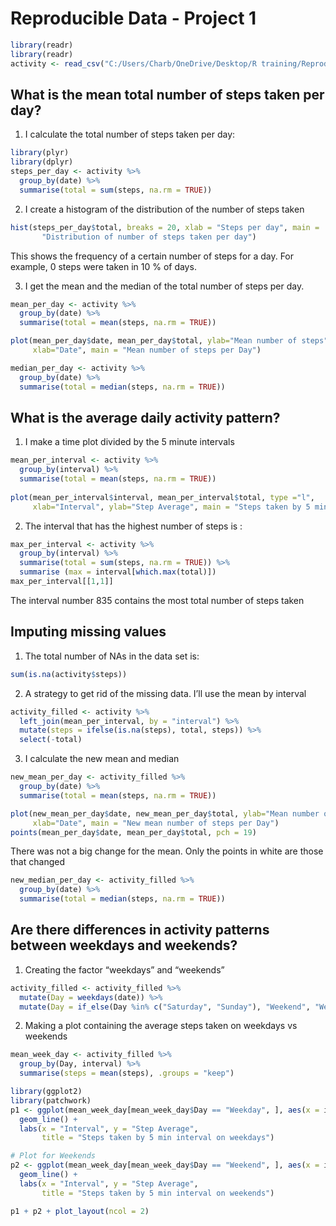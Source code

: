 # Reproducible Data - Project 1

```r
library(readr)
library(readr)
activity <- read_csv("C:/Users/Charb/OneDrive/Desktop/R training/Reproducible_Research/repdata_data_activity/activity.csv")
```

## What is the mean total number of steps taken per day?

1. I calculate the total number of steps taken per day: 

```r
library(plyr)
library(dplyr)
steps_per_day <- activity %>% 
  group_by(date) %>% 
  summarise(total = sum(steps, na.rm = TRUE)) 
```

2. I create a histogram of the distribution of the number of steps taken

```r
hist(steps_per_day$total, breaks = 20, xlab = "Steps per day", main = 
       "Distribution of number of steps taken per day")
```

This shows the frequency of a certain number of steps for a day. For example, 0 steps were taken in 10 % of days.

3. I get the mean and the median of the total number of steps per day. 

```r
mean_per_day <- activity %>% 
  group_by(date) %>% 
  summarise(total = mean(steps, na.rm = TRUE)) 

plot(mean_per_day$date, mean_per_day$total, ylab="Mean number of steps",
     xlab="Date", main = "Mean number of steps per Day")
```

```r
median_per_day <- activity %>% 
  group_by(date) %>% 
  summarise(total = median(steps, na.rm = TRUE))  
```

## What is the average daily activity pattern?

1. I make a time plot divided by the 5 minute intervals 

```r
mean_per_interval <- activity %>% 
  group_by(interval) %>% 
  summarise(total = mean(steps, na.rm = TRUE)) 
 
plot(mean_per_interval$interval, mean_per_interval$total, type ="l",
     xlab="Interval", ylab="Step Average", main = "Steps taken by 5 min interval")
```

2. The interval that has the highest number of steps is :

```r
max_per_interval <- activity %>% 
  group_by(interval) %>% 
  summarise(total = sum(steps, na.rm = TRUE)) %>% 
  summarise (max = interval[which.max(total)]) 
max_per_interval[[1,1]]
```
The interval number 835 contains the most total number of steps taken

## Imputing missing values

1. The total number of NAs in the data set is:

```r
sum(is.na(activity$steps))
```
2. A strategy to get rid of the missing data. I'll use the mean by interval

```r
activity_filled <- activity %>%
  left_join(mean_per_interval, by = "interval") %>%    
  mutate(steps = ifelse(is.na(steps), total, steps)) %>%  
  select(-total)   
```  

3. I calculate the new mean and median

```r
new_mean_per_day <- activity_filled %>% 
  group_by(date) %>% 
  summarise(total = mean(steps, na.rm = TRUE)) 

plot(new_mean_per_day$date, new_mean_per_day$total, ylab="Mean number of steps",
     xlab="Date", main = "New mean number of steps per Day")
points(mean_per_day$date, mean_per_day$total, pch = 19)
```
There was not a big change for the mean. Only the points in white are those that changed

```r
new_median_per_day <- activity_filled %>% 
  group_by(date) %>% 
  summarise(total = median(steps, na.rm = TRUE))  
```

## Are there differences in activity patterns between weekdays and weekends?

1. Creating the factor "weekdays" and "weekends"

```r
activity_filled <- activity_filled %>% 
  mutate(Day = weekdays(date)) %>% 
  mutate(Day = if_else(Day %in% c("Saturday", "Sunday"), "Weekend", "Weekday"))
```

2. Making a plot containing the average steps taken on weekdays vs weekends

```r
mean_week_day <- activity_filled %>% 
  group_by(Day, interval) %>% 
  summarise(steps = mean(steps), .groups = "keep")

library(ggplot2)
library(patchwork)
p1 <- ggplot(mean_week_day[mean_week_day$Day == "Weekday", ], aes(x = interval, y = steps)) +
  geom_line() +
  labs(x = "Interval", y = "Step Average", 
       title = "Steps taken by 5 min interval on weekdays")

# Plot for Weekends
p2 <- ggplot(mean_week_day[mean_week_day$Day == "Weekend", ], aes(x = interval, y = steps)) +
  geom_line() +
  labs(x = "Interval", y = "Step Average", 
       title = "Steps taken by 5 min interval on weekends")

p1 + p2 + plot_layout(ncol = 2)

```